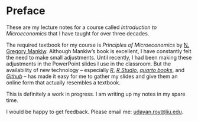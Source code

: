 # Preface {.unnumbered}

These are my lecture notes for a course called *Introduction to Microeconomics* that I have taught for over three decades.

The required textbook for my course is *Principles of Microeconomics* by [N. Gregory Mankiw](https://simple.wikipedia.org/wiki/N._Gregory_Mankiw). Although Mankiw's book is excellent, I have constantly felt the need to make small adjustments. Until recently, I had been making these adjustments in the PowerPoint slides I use in the classroom. But the availability of new technology -- especially [*R*](https://www.r-project.org/), [*R Studio*](https://posit.co/download/rstudio-desktop/), [*quarto books*](https://quarto.org/docs/books/), and [*Github*](https://github.com/) -- has made it easy for me to gather my slides and give them an online form that actually resembles a textbook.

This is definitely a work in progress. I am writing up my notes in my spare time.

I would be happy to get feedback. Please email me: <udayan.roy@liu.edu>.
